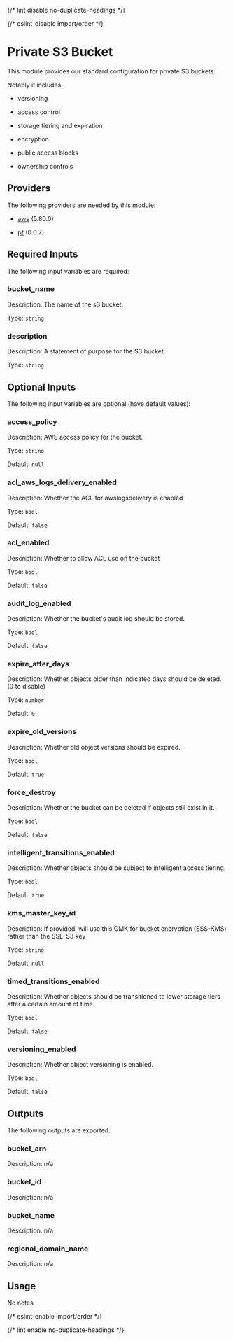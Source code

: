 
{/* lint disable no-duplicate-headings */}

{/* eslint-disable import/order */}

<ModuleHeader name="aws_s3_private_bucket" sourceHref="https://github.com/Panfactum/stack/tree/__PANFACTUM_VERSION_MAIN__/packages/infrastructure/aws_s3_private_bucket" status="stable" type="submodule" />

# Private S3 Bucket

This module provides our standard configuration for private S3 buckets.

Notably it includes:

* versioning

* access control

* storage tiering and expiration

* encryption

* public access blocks

* ownership controls

## Providers

The following providers are needed by this module:

* [aws](https://registry.terraform.io/providers/hashicorp/aws/5.80.0/docs) (5.80.0)

* [pf](https://registry.terraform.io/providers/panfactum/pf/0.0.7/docs) (0.0.7)

## Required Inputs

The following input variables are required:

### bucket\_name

Description: The name of the s3 bucket.

Type: `string`

### description

Description: A statement of purpose for the S3 bucket.

Type: `string`

## Optional Inputs

The following input variables are optional (have default values):

### access\_policy

Description: AWS access policy for the bucket.

Type: `string`

Default: `null`

### acl\_aws\_logs\_delivery\_enabled

Description: Whether the ACL for awslogsdelivery is enabled

Type: `bool`

Default: `false`

### acl\_enabled

Description: Whether to allow ACL use on the bucket

Type: `bool`

Default: `false`

### audit\_log\_enabled

Description: Whether the bucket's audit log should be stored.

Type: `bool`

Default: `false`

### expire\_after\_days

Description: Whether objects older than indicated days should be deleted. (0 to disable)

Type: `number`

Default: `0`

### expire\_old\_versions

Description: Whether old object versions should be expired.

Type: `bool`

Default: `true`

### force\_destroy

Description: Whether the bucket can be deleted if objects still exist in it.

Type: `bool`

Default: `false`

### intelligent\_transitions\_enabled

Description: Whether objects should be subject to intelligent access tiering.

Type: `bool`

Default: `true`

### kms\_master\_key\_id

Description: If provided, will use this CMK for bucket encryption (SSS-KMS) rather than the SSE-S3 key

Type: `string`

Default: `null`

### timed\_transitions\_enabled

Description: Whether objects should be transitioned to lower storage tiers after a certain amount of time.

Type: `bool`

Default: `false`

### versioning\_enabled

Description: Whether object versioning is enabled.

Type: `bool`

Default: `false`

## Outputs

The following outputs are exported:

### bucket\_arn

Description: n/a

### bucket\_id

Description: n/a

### bucket\_name

Description: n/a

### regional\_domain\_name

Description: n/a

## Usage

No notes

{/* eslint-enable import/order */}

{/* lint enable no-duplicate-headings */}
